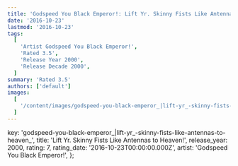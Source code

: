 ```yaml
---
title: 'Godspeed You Black Emperor!: Lift Yr. Skinny Fists Like Antennas to Heaven! (2000)'
date: '2016-10-23'
lastmod: '2016-10-23'
tags:
  [
    'Artist Godspeed You Black Emperor!',
    'Rated 3.5',
    'Release Year 2000',
    'Release Decade 2000',
  ]
summary: 'Rated 3.5'
authors: ['default']
images:
  [
    '/content/images/godspeed-you-black-emperor_|lift-yr_-skinny-fists-like-antennas-to-heaven_.jpg',
  ]
---
```


  key: 'godspeed-you-black-emperor_|lift-yr_-skinny-fists-like-antennas-to-heaven_',
  title: 'Lift Yr. Skinny Fists Like Antennas to Heaven!',
  release_year: 2000,
  rating: 7,
  rating_date: '2016-10-23T00:00:00.000Z',
  artist: 'Godspeed You Black Emperor!',
};

<MusicRating data={data} />
